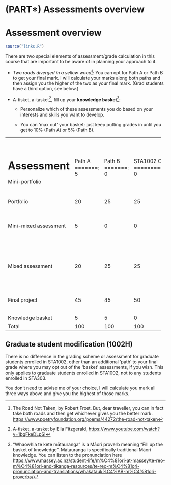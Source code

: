 # (PART\*) Assessments overview {.unnumbered}

# Assessment overview {#assessmentsoverview}

```r
source("links.R")
```

There are two special elements of assessment/grade calculation in this course that are important to be aware of in planning your approach to it.

-   *Two roads diverged in a yellow wood*[^assessments-1]*:* You can opt for Path A or Path B to get your final mark. I will calculate your marks along both paths and then assign you the higher of the two as your final mark. (Grad students have a third option, see below.)

-   A-tisket, a-tasket[^assessments-2], fill up your **knowledge basket**[^assessments-3]:

    -   Personalize which of these assessments you do based on your interests and skills you want to develop.

    -   You can 'max out' your basket: just keep putting grades in until you get to 10% (Path A) or 5% (Path B).

[^assessments-1]: The Road Not Taken, by Robert Frost. But, dear traveller, you can in fact take both roads and then get whichever gives you the better mark. <https://www.poetryfoundation.org/poems/44272/the-road-not-taken>

[^assessments-2]: A-tisket, a-tasket by Ella Fitzgerald, <https://www.youtube.com/watch?v=1bgFkeDLpSI>

[^assessments-3]: "Whaowhia te kete mātauranga" is a Māori proverb meaning "Fill up the basket of knowledge". Mātauranga is specifically traditional Māori knowledge. You can listen to the pronunciation here <https://www.massey.ac.nz/student-life/m%C4%81ori-at-massey/te-reo-m%C4%81ori-and-tikanga-resources/te-reo-m%C4%81ori-pronunciation-and-translations/whakatauk%C4%AB-m%C4%81ori-proverbs/>

+-----------------------+--------+--------+--------------+-----------------------------------------+
| Assessment            | Path A | Path B | STA1002 ONLY | Due dates                               |
+=======================+=======:+=======:+=============:+=========================================+
| Mini-portfolio        | 5      | 0      | 0            | Feb 3                                   |
+-----------------------+--------+--------+--------------+-----------------------------------------+
| Portfolio             | 20     | 25     | 25           | Feb 7                                   |
+-----------------------+--------+--------+--------------+-----------------------------------------+
| Mini-mixed assessment | 5      | 0      | 0            | Mar 9 (12-hour assessment window, 8:00 a.m.–8:00 p.m. ET)                                |
+-----------------------+--------+--------+--------------+-----------------------------------------+
| Mixed assessment      | 20     | 25     | 25           | Mar 16 (12-hour assessment window, 8:00 a.m.–8:00 p.m. ET)                             |
+-----------------------+--------+--------+--------------+-----------------------------------------+
| Final project         | 45     | 45     | 50           | Apr 7 (5% pt bonus) \| Apr 11 (no bonus |
+-----------------------+--------+--------+--------------+-----------------------------------------+
| Knowledge basket      | 5      | 5      | 0            | Multiple                                |
+-----------------------+--------+--------+--------------+-----------------------------------------+
| Total                 | 100    | 100    | 100          |                                         |
+-----------------------+--------+--------+--------------+-----------------------------------------+

## Graduate student modification (1002H)

There is no difference in the grading scheme or assessment for graduate students enrolled in STA1002, other than an additional 'path' to your final grade where you may opt out of the 'basket' assessments, if you wish. This only applies to graduate students enrolled in STA1002, not to any students enrolled in STA303.

You don't need to advise me of your choice, I will calculate you mark all three ways above and give you the highest of those marks.
